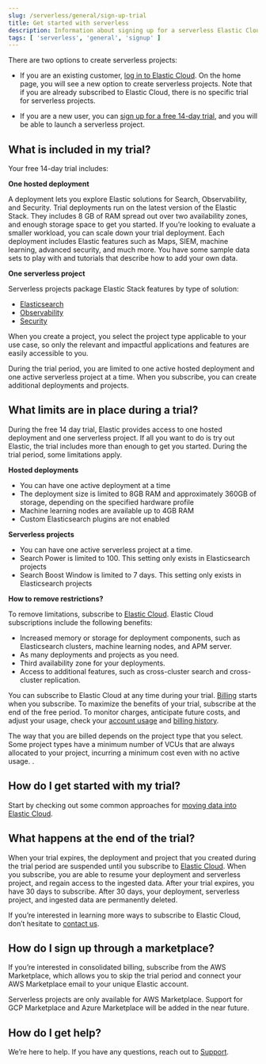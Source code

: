 ```yaml
---
slug: /serverless/general/sign-up-trial
title: Get started with serverless
description: Information about signing up for a serverless Elastic Cloud trial
tags: [ 'serverless', 'general', 'signup' ]
---
```


There are two options to create serverless projects:

- If you are an existing customer, [log in to Elastic Cloud](https://cloud.elastic.co/login). On the home page, you will see a new option to create serverless projects. Note that if you are already subscribed to Elastic Cloud, there is no specific trial for serverless projects.

- If you are a new user, you can [sign up for a free 14-day trial](https://cloud.elastic.co/serverless-registration), and you will be able to launch a serverless project.

## What is included in my trial?

Your free 14-day trial includes:

**One hosted deployment**

 A deployment lets you explore Elastic solutions for Search, Observability, and Security. Trial deployments run on the latest version of the Elastic Stack. They includes 8 GB of RAM spread out over two availability zones, and enough storage space to get you started. If you’re looking to evaluate a smaller workload, you can scale down your trial deployment.
Each deployment includes Elastic features such as Maps, SIEM, machine learning, advanced security, and much more. You have some sample data sets to play with and tutorials that describe how to add your own data.

**One serverless project**

 Serverless projects package Elastic Stack features by type of solution:

- [Elasticsearch](https://www.elastic.co/docs/current/serverless/elasticsearch/what-is-elasticsearch-serverless)
- [Observability](https://www.elastic.co/docs/current/serverless/observability/what-is-observability-serverless)
- [Security](https://www.elastic.co/docs/current/serverless/security/what-is-security-serverless)

When you create a project, you select the project type applicable to your use case, so only the relevant and impactful applications and features are easily accessible to you.

<DocCallOut color="success" title="">
	During the trial period, you are limited to one active hosted deployment and one active serverless project at a time. When you subscribe, you can create additional deployments and projects.
</DocCallOut>

## What limits are in place during a trial?

During the free 14 day trial, Elastic provides access to one hosted deployment and one serverless project. If all you want to do is try out Elastic, the trial includes more than enough to get you started. During the trial period, some limitations apply.

**Hosted deployments**

- You can have one active deployment at a time
- The deployment size is limited to 8GB RAM and approximately 360GB of storage, depending on the specified hardware profile
- Machine learning nodes are available up to 4GB RAM
- Custom Elasticsearch plugins are not enabled

**Serverless projects**

- You can have one active serverless project at a time.
- Search Power is limited to 100. This setting only exists in Elasticsearch projects
- Search Boost Window is limited to 7 days. This setting only exists in Elasticsearch projects

**How to remove restrictions?**

To remove limitations, subscribe to [Elastic Cloud](https://www.elastic.co/guide/en/cloud/current/ec-billing-details.html). Elastic Cloud subscriptions include the following benefits:

- Increased memory or storage for deployment components, such as Elasticsearch clusters, machine learning nodes, and APM server.
- As many deployments and projects as you need.
- Third availability zone for your deployments.
- Access to additional features, such as cross-cluster search and cross-cluster replication.

You can subscribe to Elastic Cloud at any time during your trial. [Billing](/serverless/general/serverless-billing) starts when you subscribe. To maximize the benefits of your trial, subscribe at the end of the free period. To monitor charges, anticipate future costs, and adjust your usage, check your [account usage](https://www.elastic.co/guide/en/cloud/current/ec-account-usage.html) and [billing history](https://www.elastic.co/guide/en/cloud/current/ec-billing-history.html). 

<DocCallOut color="warning" title="Elasticsearch minimum runtime VCUs">
	The way that you are billed depends on the project type that you select. Some project types have a minimum number of VCUs that are always allocated to your project, incurring a minimum cost even with no active usage. <DocLink slug="/serverless/general/serverless-billing" text="Learn more"/>.
</DocCallOut>

## How do I get started with my trial?

Start by checking out some common approaches for [moving data into Elastic Cloud](https://www.elastic.co/guide/en/cloud/current/ec-cloud-ingest-data.html#ec-ingest-methods).

## What happens at the end of the trial?

When your trial expires, the deployment and project that you created during the trial period are suspended until you subscribe to [Elastic Cloud](https://www.elastic.co/guide/en/cloud/current/ec-billing-details.html). When you subscribe, you are able to resume your deployment and serverless project, and regain access to the ingested data. After your trial expires, you have 30 days to subscribe. After 30 days, your deployment, serverless project, and ingested data are permanently deleted.

If you’re interested in learning more ways to subscribe to Elastic Cloud, don’t hesitate to [contact us](https://www.elastic.co/contact).

## How do I sign up through a marketplace?

If you’re interested in consolidated billing, subscribe from the AWS Marketplace, which allows you to skip the trial period and connect your AWS Marketplace email to your unique Elastic account.

<DocCallOut title="">
	Serverless projects are only available for AWS Marketplace. Support for GCP Marketplace and Azure Marketplace will be added in the near future.
</DocCallOut>

## How do I get help?

We’re here to help. If you have any questions, reach out to [Support](https://cloud.elastic.co/support).

